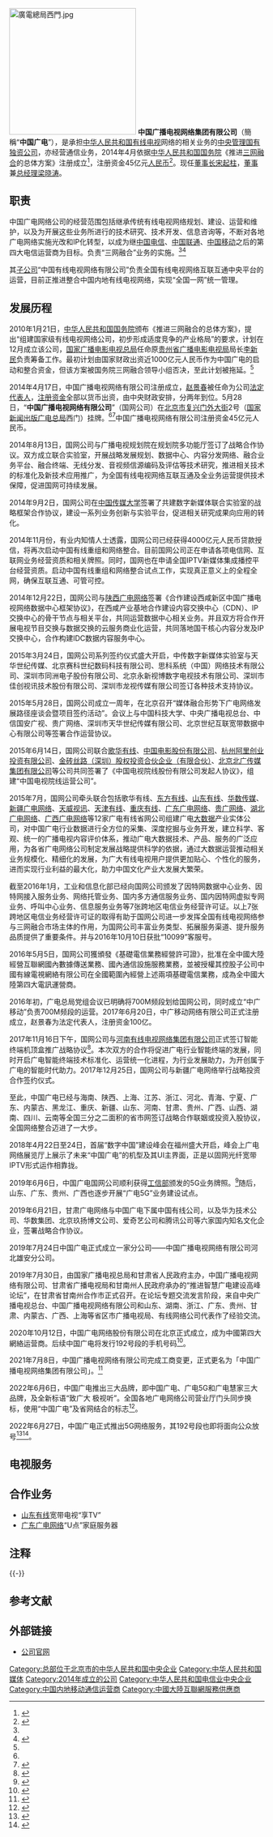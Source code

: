 {{not|国家广电总局|中央广播电视总台|华数中广有线|国家电网|中華人民共和國電視廣播|中國廣電網絡|有線寬頻}}
{{Infobox company
| company_name = 中国广播电视网络集团有限公司
| other_name = 中国广电
| company_name_en = China Broadcasting Network Corp Ltd
| company_logo = CBN_CHINA.png
| logo_size = 
| company_type = [[中国中央企业|中国中央企业]]（国有独资）
| local_code_name=CN
| local_code = 91110000717842539Q
| company_slogan = 致广大 极视听<br>5G 更广更精彩
| area_served = {{PRC}}
| foundation = 2014年4月
| location = {{PRC}}  [[北京市|北京市]][[西城区|西城区]]白云路10号
| key_people = [[董事长|董事长]]：[[宋起柱|宋起柱]]<br />[[总经理|总经理]]：[[梁晓涛|梁晓涛]]
| num_employees = 
| industry = [[电信|电信业]]
| products = [[有线电视|有线电视]]业务、[[移动通信|移动通信]]业务，[[宽带网络|宽带网络]]业务，[[互联网|互联网]]业务
| revenue = 
| profit = 
| market_value = 
| subsid = [[中国有线|中国有线]]69.06%<br/>[[中国广电网络|中国广电网络股份有限公司]]60.48%
| homepage = {{URL|http://www.cbn.cn/|}}
}}
[[File:廣電總局西門.jpg|250px]]
'''中国广播电视网络集团有限公司'''（簡稱“'''中国广电'''”），是承担[[中华人民共和国|中华人民共和国]][[有线电视|有线电视]]网络的相关业务的[[中央企业|中央管理]][[国有独资公司|国有独资公司]]，亦经营通信业务，2014年4月依据[[中华人民共和国国务院|中华人民共和国国务院]]《推进[[三网融合|三网融合]]的总体方案》注册成立<ref name="新华网评论">{{cite news |title = 广电国网公司终挂牌 全国广电网络迎来统一规划运营 |url = http://news.xinhuanet.com/zgjx/2014-05/29/c_133370184.htm |language = zh-cn |publisher = 新华网 |date = 2014-05-29 |accessdate = 2014-05-29 |archive-date = 2015-01-09 |archive-url = https://web.archive.org/web/20150109234217/http://news.xinhuanet.com/zgjx/2014-05/29/c_133370184.htm |dead-url = no }}</ref>，注册资金45亿元[[人民币|人民币]]<ref name="新华网报道">{{cite news |title = 中国广电网络公司今日挂牌 有望成第四大运营商 |url = http://news.xinhuanet.com/yzyd/tech/20140528/c_1110904622.htm |language=zh-cn |publisher=新华网科技 | date=2014-05-28 |accessdate=2014-05-29 }}</ref>。现任[[董事长|董事长]][[宋起柱|宋起柱]]，[[董事|董事]]兼[[总经理|总经理]][[梁晓涛|梁晓涛]]。

== 职责 ==
中国广电网络公司的经营范围包括继承传统有线电视网络规划、建设、运营和维护，以及为开展这些业务所进行的技术研究、技术开发、信息咨询等，不断对各地广电网络实施光改和IP化转型，以成为继[[中国电信|中国电信]]、[[中国联通|中国联通]]、[[中国移动|中国移动]]之后的第四大电信运营商为目标。负责“三网融合”业务的实施。<ref name="新华网报道" /><ref name="cnr.cn">{{cite news |title=中国广播电视网络公司挂牌成立 望成第四大运营商 |url=http://finance.cnr.cn/txcj/201405/t20140529_515597920.shtml |language=zh-cn |publisher=央广网财经 |date=2014-05-29 |accessdate=2014-05-29 |archive-date=2020-11-04 |archive-url=https://web.archive.org/web/20201104203357/http://finance.cnr.cn/txcj/201405/t20140529_515597920.shtml |dead-url=no }}</ref>

其[[子公司|子公司]]“中国有线电视网络有限公司”负责全国有线电视网络互联互通中央平台的运营，目前正推进整合中国内地有线电视网络，实现“全国一网”统一管理。

== 发展历程 ==
2010年1月21日，[[中华人民共和国国务院|中华人民共和国国务院]]颁布《推进三网融合的总体方案》，提出“组建国家级有线电视网络公司，初步形成适度竞争的产业格局”的要求，计划在12月成立该公司，[[国家广播电影电视总局|国家广播电影电视总局]]任命原[[贵州省广播电影电视局|贵州省广播电影电视局]]局长[[李新民|李新民]]负责筹备工作。最初计划由国家财政出资近1000亿元人民币作为中国广电的启动和整合资金，但该方案被国务院三网融合领导小组否决，至此计划被拖延。<ref name="新华网评论" />

2014年4月17日，中国广播电视网络有限公司注册成立，[[赵景春|赵景春]]被任命为公司[[法定代表人|法定代表人]]，[[注册资金|注册资金]]全部以货币出资，由中央财政安排，分两年到位。5月28日，“'''中国广播电视网络有限公司'''”（国网公司{{NoteTag|name=voc|这里指的不是[[国家电网|国家电网]]。}}）在[[北京市|北京市]][[复兴门外大街|复兴门外大街]]2号（[[国家新闻出版广电总局|国家新闻出版广电总局]]西门）挂牌。<ref name="新华网报道" /><ref name="sohu">{{cite news |title=广电“国网公司”正式成立 筹备到挂牌历时四年 |url=http://it.sohu.com/20140528/n400151385.shtml |language=zh-cn |publisher=搜狐IT |date=2014-05-28 |accessdate=2014-05-29 |archive-date=2020-05-02 |archive-url=https://web.archive.org/web/20200502024424/https://it.sohu.com/20140528/n400151385.shtml |dead-url=no }}</ref>中国广播电视网络有限公司注册资金45亿元人民币。

2014年8月13日，国网公司与广播电视规划院在规划院多功能厅签订了战略合作协议。双方成立联合实验室，开展战略发展规划、数据中心、内容分发网络、融合业务平台、融合终端、无线分发、音视频信源编码及评估等技术研究，推进相关技术的标准化及新技术应用推广，为全国有线电视网络互联互通及全业务运营提供技术保障，促进国网可持续发展。

2014年9月2日，国网公司在[[中国传媒大学|中国传媒大学]]签署了共建数字新媒体联合实验室的战略框架合作协议，建设一系列业务创新与实验平台，促进相关研究成果向应用的转化。

2014年11月份，有业内知情人士透露，国网公司已经获得4000亿元人民币贷款授信，将再次启动中国有线重组和网络整合。目前国网公司正在申请各项电信网、互联网业务经营资质和相关牌照。同时，国网也在申请全国IPTV新媒体集成播控平台经营资质。启动中国有线重组和网络整合试点工作，实现真正意义上的全程全网，确保互联互通、可管可控。

2014年12月22日，国网公司与[[陕西广电网络|陕西广电网络]]签署《合作建设西咸新区中国广播电视网络数据中心框架协议》，在西咸产业基地合作建设内容交换中心（CDN）、IP交换中心的骨干节点与相关平台，共同运营数据中心相关业务。并且双方将合作开展电视节目交换与数据交换的云服务商业化运营，共同落地国干核心内容分发及IP交换中心，合作构建IDC数据内容服务中心。

2015年3月24日，国网公司系列签约仪式盛大开启，中传数字新媒体实验室与天华世纪传媒、北京赛科世纪数码科技有限公司、思科系统（中国）网络技术有限公司、深圳市同洲电子股份有限公司、北京永新视博数字电视技术有限公司、深圳市佳创视讯技术股份有限公司、深圳市龙视传媒有限公司签订各种技术支持协议。

2015年5月28日，国网公司成立一周年，在北京召开“媒体融合形势下广电网络发展路径座谈会暨项目签约活动”。会议上与中国科技大学、中央广播电视总台、中信国安广视、贵广网络、深圳市天华世纪传媒有限公司、北京世纪互联宽带数据中心有限公司等签署合作运营协议。

2015年6月14日，国网公司联合[[歌华有线|歌华有线]]、[[中国电影股份有限公司|中国电影股份有限公司]]、[[杭州阿里创业投资有限公司|杭州阿里创业投资有限公司]]、[[金砖丝路（深圳）股权投资合伙企业（有限合伙）|金砖丝路（深圳）股权投资合伙企业（有限合伙）]]、[[北京北广传媒集团有限公司|北京北广传媒集团有限公司]]等公司共同签署了《中国电视院线股份有限公司发起人协议》，组建“中国电视院线运营公司”。

2015年7月，国网公司牵头联合包括歌华有线、[[东方有线|东方有线]]、[[山东有线|山东有线]]、[[华数传媒|华数传媒]]、[[新疆广电网络|新疆广电网络]]、[[天威视讯|天威视讯]]、[[天津有线|天津有线]]、[[重庆有线|重庆有线]]、[[广东广电网络|广东广电网络]]、[[贵广网络|贵广网络]]、[[湖北广电网络|湖北广电网络]]、[[广西广电网络|广西广电网络]]等12家广电有线省网公司组建广电[[大数据|大数据]]产业实体公司，对中国广电行业数据进行全方位的采集、深度挖掘与业务开发，建立科学、客观、统一的广播电视内容评价体系，推动广电大数据技术、产品、服务的广泛应用，为各省广电网络公司制定发展战略提供科学的依据，通过大数据运营推动相关业务规模化、精细化的发展，为广大有线电视用户提供更加贴心、个性化的服务，进而实现行业利益的最大化，助力中国文化产业大发展大繁荣。

截至2016年1月，工业和信息化部已经向国网公司颁发了因特网数据中心业务、因特网接入服务业务、网络托管业务、国内多方通信服务业务、国内因特网虚拟专网业务、呼叫中心业务、信息服务业务等7张跨地区电信业务经营许可证。以上7张跨地区电信业务经营许可证的取得有助于国网公司进一步发挥全国有线电视网络参与三网融合市场主体的作用，为国网公司丰富业务类型、拓展服务渠道、提升服务品质提供了重要条件。并与2016年10月10日获批“10099”客服号。

2016年5月5日，国网公司獲頒發《基礎電信業務經營許可證》，批准在全中國大陸經營互聯網國內數據傳送業務、國內通信設施服務業務，並被授權其控股子公司中國有線電視網絡有限公司在全國範圍內經營上述兩項基礎電信業務，成為全中國大陸第四大電訊運營商。

2016年初，广电总局党组会议已明确将700M频段划给国网公司，同时成立“中广移动”负责700M频段的运营。2017年6月20日，中广移动网络有限公司正式注册成立，赵景春为法定代表人，注册资金100亿。

2017年11月16日下午，国网公司与[[河南有线|河南有线电视网络集团有限公司]]正式签订智能终端机顶盒推广战略协议<ref>{{cite news |title=河南有线开启广电网络新征程 |url=http://www.sohu.com/a/221977632_253186 |language=zh-cn |publisher=搜狐新闻 |date=2018-02-09 |accessdate=2018-02-09 |archive-date=2020-05-02 |archive-url=https://web.archive.org/web/20200502130542/https://www.sohu.com/a/221977632_253186 |dead-url=no }}</ref>。本次双方的合作将促进广电行业智能终端的发展，同时开启广电智能终端技术标准化、运营统一化进程，为行业发展助力，为开创属于广电的智能时代助力。2017年12月25日，国网公司与新疆广电网络举行战略投资合作签约仪式。

至此，中国广电已经与海南、陕西、上海、江苏、浙江、河北、青海、宁夏、广东、内蒙古、黑龙江、重庆、新疆、山东、河南、甘肃、贵州、广西、山西、湖南、四川、云南等全国三分之二面积的省市网签订战略合作联姻或投资入股协议，全国网络整合迈进了一大步。

2018年4月22日至24日，首届“数字中国”建设峰会在福州盛大开启，峰会上广电网络展览厅上展示了未来“中国广电”的机型及其UI主界面，正是以固网光纤宽带IPTV形式运作相靠拢。

2019年6月6日，中国广电国网公司顺利获得[[工信部|工信部]]颁发的5G业务牌照。<ref>{{cite news | name=杨明 | title=提振华为士气，中国发放5G牌照 | date=2019-06-06 | publisher=美国之音 | url=https://www.voachinese.com/a/China-Issues-5G-License-In-Timely-Boost-For-Huawei-20190606/4948135.html | work= | pages= | accessdate= | language=zh-cn | archive-date=2019-06-06 | archive-url=https://web.archive.org/web/20190606163905/https://www.voachinese.com/a/China-Issues-5G-License-In-Timely-Boost-For-Huawei-20190606/4948135.html | dead-url=no }}</ref>随后，山东、广东、贵州、广西也逐步开展“广电5G”业务建设试点。

2019年6月21日，甘肃广电网络与中国广电下属中国有线公司，以及华为技术公司、华数集团、北京玖扬博文公司、爱奇艺公司和腾讯公司等六家国内知名文化企业，签署战略合作协议。

2019年7月24日中国广电正式成立一家分公司——中国广播电视网络有限公司河北雄安分公司。

2019年7月30日，由国家广播电视总局和甘肃省人民政府主办，中国广播电视网络有限公司、甘肃省广播电视局和甘南州人民政府承办的“推进智慧广电建设高峰论坛”，在甘肃省甘南州合作市正式召开。在论坛专题交流发言阶段，来自中央广播电视总台、中国广播电视网络有限公司和山东、湖南、浙江、广东、贵州、甘肃、内蒙古、广西、上海等省区市广播电视局、有线网络公司代表作了经验交流。

2020年10月12日，中国广电网络股份有限公司在北京正式成立，成为中國第四大網絡运营商。后续中国广电将发行192号段的手机号码<ref>{{cite news |title=国内第四大运营商中国广电在京成立，5G192号段快来了 |url=https://news.stcn.com/news/202010/t20201012_2415548.html |accessdate=2020-10-12 |archive-date=2020-10-18 |archive-url=https://web.archive.org/web/20201018082152/https://news.stcn.com/news/202010/t20201012_2415548.html |dead-url=no }}</ref>。

2021年7月8日，中国广播电视网络有限公司完成工商变更，正式更名为「中国广播电视网络集团有限公司」。<ref>{{cite news|title=中国广播电视网络有限公司正式更名为“中国广播电视网络集团有限公司|url=http://www.nrta.gov.cn/art/2021/7/8/art_114_57082.html|accessdate=2021-07-08|archive-date=2021-08-09|archive-url=https://web.archive.org/web/20210809161135/http://www.nrta.gov.cn/art/2021/7/8/art_114_57082.html|dead-url=no}}</ref>

2022年6月6日，中国广电推出三大品牌，即中国广电、广电5G和广电慧家三大品牌，及全新标语“致广大 极视听”。全国各地广电网络公司营业厅门头同步换标，使用“中国广电”及省网结合的标志<ref>{{cite news |title=中国广电三大品牌今发布 广电5G即将到来 |url=https://news.cnstock.com/news,bwkx-202206-4895020.htm |accessdate=2022-06-06 |work=上海证券报·中国证券网 |date=2022-06-06}}</ref>。

2022年6月27日，中国广电正式推出5G网络服务，其192号段也即将面向公众放号<ref>{{cite news |title=“中国广电5G今日正式放号”上热搜，网友：第四大运营商上线 |url=https://finance.sina.com.cn/tech/2022-06-27/doc-imizirav0726032.shtml |accessdate=2022-06-27 |work=新浪科技 |date=2022-06-27}}</ref><ref>{{cite news |author1=张漫子 |title=中国广电5G上线 192号段将面向公众放号 |url=http://finance.people.com.cn/n1/2022/0627/c1004-32458018.html |accessdate=2022-06-27 |work=新华社 |date=2022-06-27}}</ref>。

== 电视服务 ==
{{seealso|中广电传媒}}

== 合作业务 ==
*[[山东有线|山东有线]]宽带电视“享TV”
*[[广东广电网络|广东广电网络]]“U点”家庭服务器

== 注释 ==
{{NoteFoot}}
{{-}}

== 参考文献 ==
{{Reflist|2}}

== 外部链接 ==
*[http://www.cbn.cn/ 公司官网]{{Wayback|url=http://www.cbn.cn/ |date=20190929093009 }}

{{中华人民共和国广播电视付费频道}}
{{中国移动通信运营商}}
{{中国通信业}}
{{中国互联网服务提供商}}

[[Category:总部位于北京市的中华人民共和国中央企业|Category:总部位于北京市的中华人民共和国中央企业]]
[[Category:中华人民共和国媒体|Category:中华人民共和国媒体]]
[[Category:2014年成立的公司|Category:2014年成立的公司]]
[[Category:中华人民共和国电信业中央企业|Category:中华人民共和国电信业中央企业]]
[[Category:中国内地移动通信运营商|Category:中国内地移动通信运营商]]
[[Category:中國大陸互聯網服務供應商|Category:中國大陸互聯網服務供應商]]